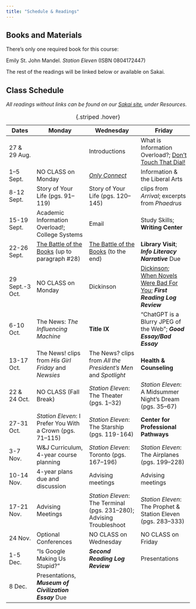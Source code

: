 ```yaml
---
title: "Schedule & Readings"
---
```


## Books and Materials

There's only one required book for this course:

Emily St. John Mandel. *Station Eleven* (ISBN 0804172447)

The rest of the readings will be linked below or available on Sakai.

## Class Schedule

*All readings without links can be found on our [Sakai site](https://sakai.washjeff.edu/), under Resources.*

Dates|Monday|Wednesday|Friday
-|---|---|---
27 & 29 Aug.||Introductions|What is Information Overload?; [Don't Touch That Dial!](https://slate.com/technology/2010/02/a-history-of-media-technology-scares-from-the-printing-press-to-facebook.html)
1–5 Sept.|NO CLASS on Monday|[*Only Connect*](https://research.ebsco.com/linkprocessor/plink?id=20e46c8b-132f-34ba-ac76-6da1f51f8b83)|Information & the Liberal Arts
8-12 Sept.|Story of Your Life (pgs. 91–119)|Story of Your Life (pgs. 120–145)|clips from *Arrival*; excerpts from *Phaedrus* 
15-19 Sept.|Academic Information Overload!; College Systems|Email|Study Skills; **Writing Center**
22-26 Sept.|[The Battle of the Books](https://en.wikisource.org/wiki/The_Battle_of_the_Books_and_Other_Short_Pieces/The_Battle_of_the_Books) (up to paragraph #28)|[The Battle of the Books](https://en.wikisource.org/wiki/The_Battle_of_the_Books_and_Other_Short_Pieces/The_Battle_of_the_Books) (to the end)|**Library Visit**; ***Info Literacy Narrative*** Due
29 Sept.-3 Oct.|NO CLASS on Monday|Dickinson|[Dickinson](https://colab.research.google.com/drive/1eWE9F39LiHHMuVbX7avMUfAyRtZlbDld?usp=sharing); [When Novels Were Bad For You](https://archive.nytimes.com/op-talk.blogs.nytimes.com/2014/09/14/when-novels-were-bad-for-you/); ***First Reading Log Review***
6-10 Oct.|The News: *The Influencing Machine*|**Title IX**|“ChatGPT is a Blurry JPEG of the Web”; ***Good Essay/Bad Essay***
13-17 Oct.|The News! clips from *His Girl Friday* and *Newsies*|The News? clips from *All the President's Men* and *Spotlight*|**Health & Counseling** 
22 & 24 Oct.|NO CLASS (Fall Break)|*Station Eleven*: The Theater (pgs. 1–32)|*Station Eleven*: A Midsummer Night's Dream (pgs. 35–67)
27-31 Oct.|*Station Eleven*: I Prefer You With a Crown (pgs. 71–115)|*Station Eleven*: The Starship (pgs. 119-164)|**Center for Professional Pathways**
3-7 Nov.|W&J Curriculum, 4-year course planning|*Station Eleven*: Toronto (pgs. 167–196)|*Station Eleven*: The Airplanes (pgs. 199–228)
10-14 Nov.|4-year plans due and discussion|Advising meetings|Advising meetings
17-21 Nov.|Advising Meetings|*Station Eleven*: The Terminal (pgs. 231–280); Advising Troubleshoot|*Station Eleven*: The Prophet & Station Eleven (pgs. 283–333)
24 Nov.|Optional Conferences|NO CLASS on Wednesday|NO CLASS on Friday
1-5 Dec.|"Is Google Making Us Stupid?"|***Second Reading Log Review***|Presentations
8 Dec.|Presentations, ***Museum of Civilization Essay*** Due

: {.striped .hover}